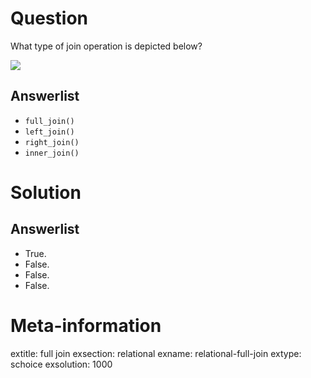 Question
========

What type of join operation is depicted below? 

![](https://rstudio-education.github.io/tidyverse-cookbook/images/dplyr-full-join.png)


Answerlist
----------
* `full_join()`
* `left_join()`
* `right_join()`
* `inner_join()`

Solution
========

Answerlist
----------
* True.
* False.
* False.
* False.

Meta-information
================
extitle: full join
exsection: relational
exname: relational-full-join
extype: schoice
exsolution: 1000

